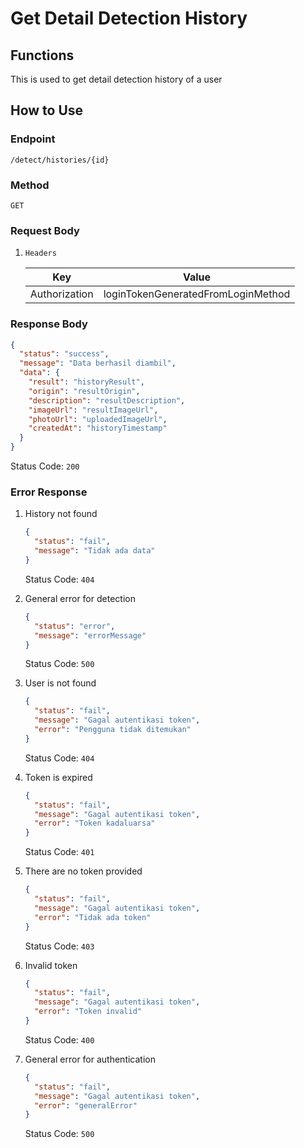 # Get Detail Detection History

## Functions

This is used to get detail detection history of a user

## How to Use

### Endpoint

`/detect/histories/{id}`

### Method

`GET`

### Request Body

1. `Headers`

   | Key           | Value                              |
   | ------------- | ---------------------------------- |
   | Authorization | loginTokenGeneratedFromLoginMethod |

### Response Body

```json
{
  "status": "success",
  "message": "Data berhasil diambil",
  "data": {
    "result": "historyResult",
    "origin": "resultOrigin",
    "description": "resultDescription",
    "imageUrl": "resultImageUrl",
    "photoUrl": "uploadedImageUrl",
    "createdAt": "historyTimestamp"
  }
}
```

Status Code: `200`

### Error Response

1. History not found

   ```json
   {
     "status": "fail",
     "message": "Tidak ada data"
   }
   ```

   Status Code: `404`

2. General error for detection

   ```json
   {
     "status": "error",
     "message": "errorMessage"
   }
   ```

   Status Code: `500`

3. User is not found

   ```json
   {
     "status": "fail",
     "message": "Gagal autentikasi token",
     "error": "Pengguna tidak ditemukan"
   }
   ```

   Status Code: `404`

4. Token is expired

   ```json
   {
     "status": "fail",
     "message": "Gagal autentikasi token",
     "error": "Token kadaluarsa"
   }
   ```

   Status Code: `401`

5. There are no token provided

   ```json
   {
     "status": "fail",
     "message": "Gagal autentikasi token",
     "error": "Tidak ada token"
   }
   ```

   Status Code: `403`

6. Invalid token

   ```json
   {
     "status": "fail",
     "message": "Gagal autentikasi token",
     "error": "Token invalid"
   }
   ```

   Status Code: `400`

7. General error for authentication

   ```json
   {
     "status": "fail",
     "message": "Gagal autentikasi token",
     "error": "generalError"
   }
   ```

   Status Code: `500`
